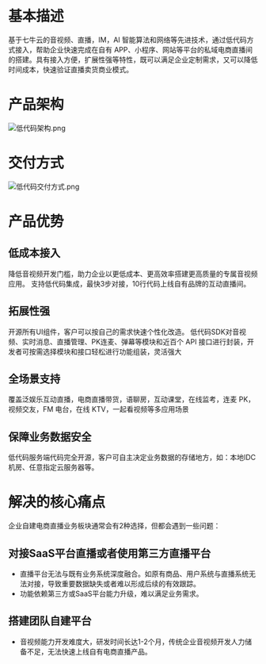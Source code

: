# 基本描述
基于七牛云的音视频、直播，IM，AI 智能算法和网络等先进技术，通过低代码方式接入，帮助企业快速完成在自有 APP、小程序、网站等平台的私域电商直播间的搭建。具有接入方便，扩展性强等特性，既可以满足企业定制需求，又可以降低时间成本，快速验证直播卖货商业模式。

# 产品架构
![低代码架构.png](https://dn-odum9helk.qbox.me/FiWzeUO6E85LTkfuHbY13hD4VRvZ)

# 交付方式
![低代码交付方式.png](https://dn-odum9helk.qbox.me/FiKv0P08G1n_AJE_UiakMJWahbuj)

# 产品优势
## 低成本接入
降低音视频开发门槛，助力企业以更低成本、更高效率搭建更高质量的专属音视频应用。
支持低代码集成，最快3步对接，10行代码上线自有品牌的互动直播间。
## 拓展性强
开源所有UI组件，客户可以按自己的需求快速个性化改造。
低代码SDK对音视频、实时消息、直播管理、PK连麦、弹幕等模块和近百个 API 接口进行封装，开发者可按需选择模块和接口轻松进行功能组装，灵活强大
## 全场景支持
覆盖泛娱乐互动直播，电商直播带货，语聊房，互动课堂，在线监考，连麦 PK，视频交友，FM 电台，在线 KTV，一起看视频等多应用场景
## 保障业务数据安全
低代码服务端代码完全开源，客户可自主决定业务数据的存储地方，如：本地IDC机房、任意指定云服务器等。

# 解决的核心痛点
企业自建电商直播业务板块通常会有2种选择，但都会遇到一些问题：

## 对接SaaS平台直播或者使用第三方直播平台
* 直播平台无法与既有业务系统深度融合。如原有商品、用户系统与直播系统无法对接，导致重要数据缺失或者难以形成后续的有效跟踪。
* 功能依赖第三方或SaaS平台能力升级，难以满足业务需求。

## 搭建团队自建平台
* 音视频能力开发难度大，研发时间长达1-2个月，传统企业音视频开发人力储备不足，无法快速上线自有电商直播产品。